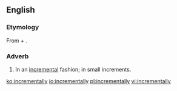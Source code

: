 ==English==

===Etymology===

From {{term|incremental|lang=en}} + {{term|-ly|lang=en}}.

===Adverb===
{{en-adv}}

# In an [[incremental]] fashion; in small increments.

[[ko:incrementally]]
[[io:incrementally]]
[[pl:incrementally]]
[[vi:incrementally]]